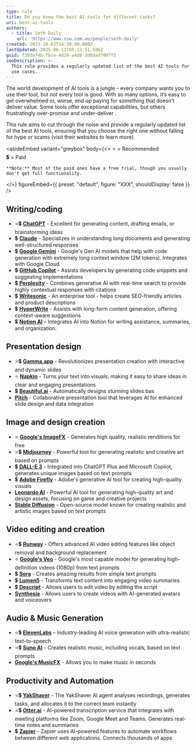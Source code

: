 ```yaml
---
type: rule
title: Do you know the best AI tools for different tasks?
uri: best-ai-tools
authors:
  - title: Seth Daily
    url: 'https://www.ssw.com.au/people/seth-daily'
created: 2023-10-03T14:30:00.000Z
lastUpdated: 2025-06-11T05:12:51.586Z
guid: f393a74b-fbce-4d24-a4d8-3d0dad7007f5
seoDescription: >-
  This rule provides a regularly updated list of the best AI tools for various
  use cases.
---
```


The world development of AI tools is a jungle - every company wants you to use their tool, but not every tool is good. With so many options, it’s easy to get overwhelmed or, worse, end up paying for something that doesn’t deliver value. Some tools offer exceptional capabilities, but others frustratingly over-promise and under-deliver .

This rule aims to cut through the noise and provide a regularly updated list of the best AI tools, ensuring that you choose the right one without falling for hype or scams (visit their websites to learn more).

<asideEmbed
  variant="greybox"
  body={<>
    ⭐ = Recommended\
    💲 = Paid
    
    **Note:** Most of the paid ones have a free trial, though you usually don't get full functionality.
  </>}
  figureEmbed={{ preset: "default", figure: "XXX", shouldDisplay: false }}
/>

## Writing/coding

* ⭐💲 **[ChatGPT](https://chat.openai.com)** - Excellent for generating content, drafting emails, or brainstorming ideas
* 💲 **[Claude](https://www.claude.ai)** - Specializes in understanding long documents and generating well-structured responses
* 💲 **[Google Gemini](https://gemini.google.com/)** - Google's Gen AI models that help with code generation with extremely long context window (2M tokens). Integrates with Google Cloud
* 💲 **[GitHub Copilot](https://github.com/features/copilot)** - Assists developers by generating code snippets and suggesting implementations
* 💲 **[Perplexity](https://www.perplexity.ai)** - Combines generative AI with real-time search to provide highly contextual responses with citations
* 💲 **[Writesonic](https://www.writesonic.com)** - An enterprise tool - helps create SEO-friendly articles and product descriptions
* 💲 **[HyperWrite](https://www.hyperwrite.ai)** - Assists with long-form content generation, offering context-aware suggestions
* 💲 **[Notion AI](https://www.notion.com/help/guides/category/ai)** – Integrates AI into Notion for writing assistance, summaries, and organization.

## Presentation design

* ⭐💲 **[Gamma.app](https://www.gamma.app)** - Revolutionizes presentation creation with interactive and dynamic slides
* ⭐ **[Napkin](https://www.napkin.ai/)** - Turns your text into visuals, making it easy to share ideas in clear and engaging presentations
* 💲 **[Beautiful.ai](https://www.beautiful.ai)** - Automatically designs stunning slides bas
* **[Pitch](https://www.pitch.com)** - Collaborative presentation tool that leverages AI for enhanced slide design and data integration

## Image and design creation

* ⭐ **[Google's ImageFX](https://aitestkitchen.withgoogle.com/tools/image-fx)** - Generates high quality, realistic renditions for free
* ⭐💲 **[Midjourney](https://www.midjourney.com)** - Powerful tool for generating realistic and creative art based on prompts
* 💲 **[DALL-E 3](https://openai.com/dall-e-3)** - Integrated into ChatGPT Plus and Microsoft Copilot, generates unique images based on text prompts
* 💲 **[Adobe Firefly](https://www.adobe.com/sensei/generative-ai/firefly.html)** - Adobe's generative AI tool for creating high-quality visuals
* **[Leonardo AI](https://www.leonardo.ai)** - Powerful AI tool for generating high-quality art and design assets, focusing on game and creative projects
* **[Stable Diffusion](https://stability.ai/stable-diffusion)** - Open-source model known for creating realistic and artistic images based on text prompts

## Video editing and creation

* ⭐💲 **[Runway](https://www.runwayml.com)** - Offers advanced AI video editing features like object removal and background replacement
* ⭐ **[Google's Veo](https://aitestkitchen.withgoogle.com/tools/video-fx)** - Google's most capable model for generating high-definition videos (1080p) from text prompts
* 💲 **[Sora](https://openai.com/sora)** - Creates amazing results from simple text prompts
* 💲 **[Lumen5](https://www.lumen5.com)** - Transforms text content into engaging video summaries
* 💲 **[Descript](https://www.descript.com/)** -  Allows users to edit video by editing the script
* **[Synthesia](https://www.synthesia.io)** - Allows users to create videos with AI-generated avatars and voiceovers

## Audio & Music Generation

* ⭐💲 **[ElevenLabs](https://elevenlabs.io/)** – Industry-leading AI voice generation with ultra-realistic text-to-speech
* ⭐💲 **[Suno AI](https://www.suno.ai/)** - Creates realistic music, including vocals, based on text prompts
* **[Google's MusicFX](https://aitestkitchen.withgoogle.com/tools/music-fx)** - Allows you to make music in seconds

## Productivity and Automation

* ⭐️💲 **[YakShaver](https://yakshaver.ai)** - The YakShaver AI agent analyses recordings, generates tasks, and allocates it to the correct team instantly
* ⭐💲 **[Otter.ai](https://otter.ai)** -  AI-powered transcription service that integrates with meeting platforms like Zoom, Google Meet and Teams. Generates real-time notes and summaries
* 💲 **[Zapier](https://zapier.com)** - Zapier uses AI-powered features to automate workflows between different web applications.  Connects thousands of apps
